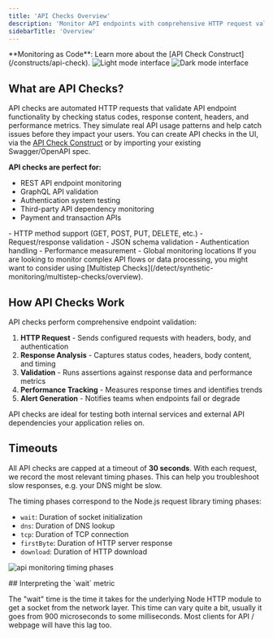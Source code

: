 ```yaml
---
title: 'API Checks Overview'
description: 'Monitor API endpoints with comprehensive HTTP request validation, performance testing, and detailed response analysis.'
sidebarTitle: 'Overview'
---
```

<Tip>
**Monitoring as Code**: Learn more about the [API Check Construct](/constructs/api-check).
</Tip>  

<Frame>
<img 
  className="block dark:hidden" 
  src="/images/api-check-light.png" 
  alt="Light mode interface"
/>
<img 
  className="hidden dark:block" 
  src="/images/api-check-dark.png" 
  alt="Dark mode interface"
/>
</Frame>

## What are API Checks?

API checks are automated HTTP requests that validate API endpoint functionality by checking status codes, response content, headers, and performance metrics. They simulate real API usage patterns and help catch issues before they impact your users. You can create API checks in the UI, via the [API Check Construct](/constructs/api-check) or by importing your existing Swagger/OpenAPI spec.

**API checks are perfect for:**
- REST API endpoint monitoring
- GraphQL API validation
- Authentication system testing
- Third-party API dependency monitoring
- Payment and transaction APIs

<Accordion title="Key capabilities" icon="api">
- HTTP method support (GET, POST, PUT, DELETE, etc.)
- Request/response validation
- JSON schema validation
- Authentication handling
- Performance measurement
- Global monitoring locations
</Accordion>

<Note>
If you are looking to monitor complex API flows or data processing, you might want to consider using [Multistep Checks](/detect/synthetic-monitoring/multistep-checks/overview).
</Note>


## How API Checks Work

API checks perform comprehensive endpoint validation:

1. **HTTP Request** - Sends configured requests with headers, body, and authentication
2. **Response Analysis** - Captures status codes, headers, body content, and timing
3. **Validation** - Runs assertions against response data and performance metrics
4. **Performance Tracking** - Measures response times and identifies trends
5. **Alert Generation** - Notifies teams when endpoints fail or degrade

<Tip>
API checks are ideal for testing both internal services and external API dependencies your application relies on.
</Tip>

## Timeouts 

All API checks are capped at a timeout of **30 seconds**. With each request, we record the most relevant timing phases. This can help you troubleshoot slow responses, e.g. your DNS might be slow.

The timing phases correspond to the Node.js request library timing phases:

- `wait`: Duration of socket initialization
- `dns`: Duration of DNS lookup
- `tcp`: Duration of TCP connection
- `firstByte`: Duration of HTTP server response
- `download`: Duration of HTTP download

![api monitoring timing phases](/images/docs/images/api-checks/timing-phases.png)

<Note>
## Interpreting the `wait` metric  

The "wait" time is the time it takes for the underlying Node HTTP module to get a socket from the network layer. 
This time can vary quite a bit, usually it goes from 900 microseconds to some milliseconds. Most clients for API / webpage will have this lag too.

</Note>


